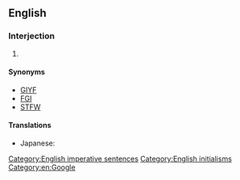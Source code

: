 ==English==

===Interjection===
{{en-interj}}

# {{lb|en|Internet slang}} {{initialism of|en|[[just]] [[fuck]]ing [[google]] [[it]]}}

====Synonyms====
* [[GIYF]] {{qual|less offensive}}
* [[FGI]]
* [[STFW]]

====Translations====
{{trans-top|Abbreviation of ''just fucking google it''}}
* Japanese: {{t|ja|ggrks|tr={{m|ja|ググれカス}}, gugure kasu}}
{{trans-mid}}
{{trans-bottom}}

[[Category:English imperative sentences]]
[[Category:English initialisms]]
[[Category:en:Google]]